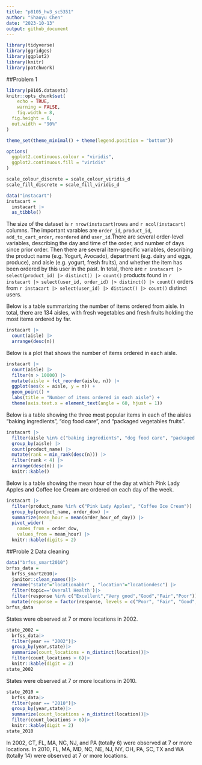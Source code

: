 ```yaml
---
title: "p8105_hw3_sc5351"
author: "Shaoyu Chen"
date: "2023-10-13"
output: github_document
---
```


```r
library(tidyverse)
library(ggridges)
library(ggplot2)
library(knitr)
library(patchwork)
```

##Problem 1
```r
library(p8105.datasets)
knitr::opts_chunk$set(
	echo = TRUE,
	warning = FALSE,
	fig.width = 8, 
  fig.height = 6,
  out.width = "90%"
)

theme_set(theme_minimal() + theme(legend.position = "bottom"))

options(
  ggplot2.continuous.colour = "viridis",
  ggplot2.continuous.fill = "viridis"
)

scale_colour_discrete = scale_colour_viridis_d
scale_fill_discrete = scale_fill_viridis_d
```

```r
data("instacart")
instacart = 
  instacart |> 
  as_tibble()
```

The size of the dataset is `r nrow(instacart)`rows and  `r ncol(instacart)` columns. The important varables are `order_id`, `product_id`, `add_to_cart_order`, `reordered` and `user_id`.There are several order-level variables, describing the day and time of the order, and number of days since prior order. Then there are several item-specific variables, describing the product name (e.g. Yogurt, Avocado), department (e.g. dairy and eggs, produce), and aisle (e.g. yogurt, fresh fruits), and whether the item has been ordered by this user in the past. In total, there are `r instacart |> select(product_id) |> distinct() |> count()` products found in `r instacart |> select(user_id, order_id) |> distinct() |> count()` orders from `r instacart |> select(user_id) |> distinct() |> count()` distinct users.

Below is a table summarizing the number of items ordered from aisle. In total, there are 134 aisles, with fresh vegetables and fresh fruits holding the most items ordered by far.

```r
instacart |> 
  count(aisle) |> 
  arrange(desc(n))
```

Below is a plot that shows the number of items ordered in each aisle.
```r
instacart |> 
  count(aisle) |> 
  filter(n > 10000) |> 
  mutate(aisle = fct_reorder(aisle, n)) |> 
  ggplot(aes(x = aisle, y = n)) + 
  geom_point() + 
  labs(title = "Number of items ordered in each aisle") +
  theme(axis.text.x = element_text(angle = 60, hjust = 1))
```

Below is a table showing the three most popular items in each of the aisles “baking ingredients”, “dog food care”, and “packaged vegetables fruits”. 
```r
instacart |> 
  filter(aisle %in% c("baking ingredients", "dog food care", "packaged vegetables fruits")) |>
  group_by(aisle) |> 
  count(product_name) |> 
  mutate(rank = min_rank(desc(n))) |> 
  filter(rank < 4) |> 
  arrange(desc(n)) |>
  knitr::kable()
```

Below is a table showing the mean hour of the day at which Pink Lady Apples and Coffee Ice Cream are ordered on each day of the week.
```r
instacart |>
  filter(product_name %in% c("Pink Lady Apples", "Coffee Ice Cream")) |>
  group_by(product_name, order_dow) |>
  summarize(mean_hour = mean(order_hour_of_day)) |>
  pivot_wider(
    names_from = order_dow, 
    values_from = mean_hour) |>
  knitr::kable(digits = 2)
```

##Proble 2
Data cleaning
```r
data("brfss_smart2010")
brfss_data =
  brfss_smart2010|>
  janitor::clean_names()|>
  rename("state"="locationabbr" , "location"="locationdesc") |>
  filter(topic=='Overall Health')|>
  filter(response %in% c("Excellent","Very good","Good","Fair","Poor"))|>
  mutate(response = factor(response, levels = c("Poor", "Fair", "Good", "Very Good", "Excellent"), ordered = TRUE))
brfss_data
```
States were observed at 7 or more locations in 2002.
```r
state_2002 =
  brfss_data|>
  filter(year == "2002")|>
  group_by(year,state)|>
  summarize(count_locations = n_distinct(location))|>
  filter(count_locations > 6)|>
  knitr::kable(digit = 2)
state_2002
```

States were observed at 7 or more locations in 2010.
```r
state_2010 = 
  brfss_data|>
  filter(year == "2010")|>
  group_by(year,state)|>
  summarize(count_locations = n_distinct(location))|>
  filter(count_locations > 6)|>
  knitr::kable(digit = 2)
state_2010
```
In 2002, CT, FL, MA, NC, NJ, and PA (totally 6) were observed at 7 or more locations.
In 2010, FL, MA, MD, NC, NE, NJ, NY, OH, PA, SC, TX and WA (totally 14) were observed at 7 or more locations.

